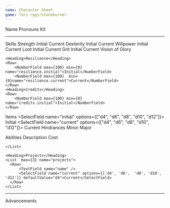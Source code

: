 ```yaml
---
name: Character Sheet
game: fari-rpgs/stoneburner
---
```


<Row>
  <TextField name="name">Name</TextField>
</Row>

<Row>
  <TextField name="pronouns">Pronouns</TextField>
  <TextField name="kit">Kit</TextField>
</Row>

---

<Columns>
  <Stack>
    <Heading>Skills</Heading>
    <Row>
      <Label fullWidth>Strength</Label>
       <SelectField name="skills.strength.initial" options={['d4', 'd6',  'd8', 'd10', 'd12']} defaultValue="d4">Initial</SelectField>
      <SelectField name="skills.strength.current" options={['d4', 'd6',  'd8', 'd10', 'd12']} defaultValue="d4">Current</SelectField>
    </Row>
    <Row>
      <Label fullWidth>Dexterity</Label>
      <SelectField name="skills.dexterity.initial" options={['d4', 'd6',   'd8', 'd10', 'd12']} defaultValue="d4">Initial</SelectField>
      <SelectField name="skills.dexterity.current" options={['d4', 'd6',   'd8', 'd10', 'd12']} defaultValue="d4">Current</SelectField>
    </Row>
    <Row>
      <Label fullWidth>Willpower</Label>
      <SelectField name="skills.willpower.initial" options={['d4', 'd6',   'd8', 'd10', 'd12']} defaultValue="d4">Initial</SelectField>
      <SelectField name="skills.willpower.current" options={['d4', 'd6',   'd8', 'd10', 'd12']} defaultValue="d4">Current</SelectField>
    </Row>
    <Row>
      <Label fullWidth>Loot</Label>
      <SelectField name="skills.loot.initial" options={['d4', 'd6',  'd8', 'd10', 'd12']} defaultValue="d12">Initial</SelectField>
      <SelectField name="skills.loot.current" options={['d4', 'd6',  'd8', 'd10', 'd12']} defaultValue="d12">Current</SelectField>
    </Row>
    <Row>
      <Label fullWidth>Grit</Label>
      <SelectField name="skills.grit.initial" options={['d4', 'd6',  'd8', 'd10', 'd12']} defaultValue="d12">Initial</SelectField>
      <SelectField name="skills.grit.current" options={['d4', 'd6',  'd8', 'd10', 'd12']} defaultValue="d12">Current</SelectField>
    </Row>
  
  </Stack>
  <Stack>
    <Heading>Vision of Glory</Heading>
    <TextAreaField name="visionOfGlory" />

    <Heading>Resilience</Heading>
    <Row>
        <NumberField max={100} min={0} name="resilience.initial">Initial</NumberField>
        <NumberField max={100}  min={0}name="resilience.current">Current</NumberField>
    </Row>
    <Heading>Credits</Heading>
    <Row>
        <NumberField max={100} min={0} name="credits.initial">Initial</NumberField>
    </Row>

  </Stack>
</Columns>

<Heading>Items</Heading>
<List max={5} name="items">
  <Row>
    <CheckboxField name="checked" />
    <SelectField name="initial" options={["d4", "d6", "d8", "d10", "d12"]}>
      Initial
    </SelectField>
    <SelectField name="current" options={["d4", "d6", "d8", "d10", "d12"]}>
      Current
    </SelectField>
  </Row>
</List>
<Heading>Hindrances</Heading>
<List name="hindrances">
  <Row>
    <TextField name="name" />
    <CheckboxField name="minor.checked">Minor</CheckboxField>
    <CheckboxField name="major.checked">Major</CheckboxField>
  </Row>
</List>

 <Heading>Abilities</Heading>
    <List  max={5} name="abilities">
    <Stack>
      <Row><TextField name="name" >Description</TextField></Row>
      <Row>
        <NumberField name="cost">Cost</NumberField>
      </Row>
    </Stack>

    </List>

    <Heading>Projects</Heading>
    <List  max={3} name="projects">
      <Row>
          <TextField name="name" />
          <SelectField name="current" options={['d4', 'd6',  'd8', 'd10', 'd12']} defaultValue="d4">Current</SelectField>
      </Row>
    </List>

---

<Heading>Advancements</Heading>
<TextField name="advancements" />
